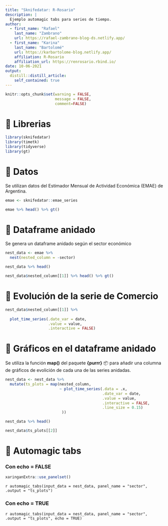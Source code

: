 ```yaml
---
title: "Sknifedatar: R-Rosario"
description: |
  Ejemplo automagic tabs para series de tiempo.
author:
  - first_name: "Rafael"
    last_name: "Zambrano"
    url: https://rafael-zambrano-blog-ds.netlify.app/
  - first_name: "Karina"
    last_name: "Bartolomé"
    url: https://karbartolome-blog.netlify.app/
    affiliation: R-Rosario
    affiliation_url: https://renrosario.rbind.io/
date: 10-06-2021
output:
  distill::distill_article:
    self_contained: true
---
```


```r
knitr::opts_chunk$set(warning = FALSE, 
                      message = FALSE, 
                      comment=FALSE)
```


# 🔹 Librerias

```r
library(sknifedatar)
library(timetk)
library(tidyverse)
library(gt)
```

# 🔹 Datos

Se utilizan datos del Estimador Mensual de Actividad Económica (EMAE) de Argentina. 

```r
emae <- sknifedatar::emae_series 

emae %>% head() %>% gt()
```

# 🔹 Dataframe anidado

Se genera un dataframe anidado según el sector económico

```r
nest_data <- emae %>%
  nest(nested_column = -sector)

nest_data %>% head()
```

```r
nest_data$nested_column[[1]] %>% head() %>% gt()
```


# 🔹 Evolución de la serie de Comercio

```r
nest_data$nested_column[[1]] %>% 
  
  plot_time_series(.date_var = date,
                   .value = value,
                   .interactive = FALSE)
```

# 🔹 Gráficos en el dataframe anidado

Se utiliza la función **map()** del paquete **{purrr}** 📦 para añadir una columna de gráficos de evolición de cada una de las series anidadas. 

```r
nest_data <- nest_data %>% 
  mutate(ts_plots = map(nested_column, 
                        ~ plot_time_series(.data = .x,
                                           .date_var = date,
                                           .value = value,
                                           .interactive = FALSE,
                                           .line_size = 0.15)
                         ))

nest_data %>% head()
```


```r
nest_data$ts_plots[[2]]
```

# 🔹 Automagic tabs 

### Con echo = FALSE

```r
xaringanExtra::use_panelset()
```

`r automagic_tabs(input_data = nest_data, panel_name = "sector", .output = "ts_plots")`

### Con echo = TRUE

`r automagic_tabs(input_data = nest_data, panel_name = "sector", .output = "ts_plots", echo = TRUE)`
